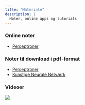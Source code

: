 ```yaml
---
title: "Materiale"
description: |
  Noter, online apps og tutorials
---
```


### Online noter

- [Perceptroner](../perceptron-note/perceptron-note.html)

### Noter til download i pdf-format

- [Perceptroner](./pdfs/perceptroner_v2.pdf)
- [Kunstige Neurale Netværk](./pdfs/neuralenet_v2.pdf)

### Videoer

![](https://www.youtube.com/watch?v=09LTr2eVOWg&list=PLIdWoTbMPdkAhk1wbsNx58QadiJ8ghGOg)

<!-- - [*k*-nærmeste naboer (dokument)](http://apps.math.aau.dk/AI/k_NN/) -->
<!-- - [*k*-nærmeste naboer (app)](http://apps.math.aau.dk/AI/kNN/) -->
<!-- - [Lineær regression (dokument)](http://apps.math.aau.dk/AI/linreg/) -->
<!-- - [Modelkompleksitet (dokument)](http://apps.math.aau.dk/AI/modelkompleksitet/) -->
<!-- - [Søgræs og *kNN* (dokument)](http://apps.math.aau.dk/AI/sogras/) -->


